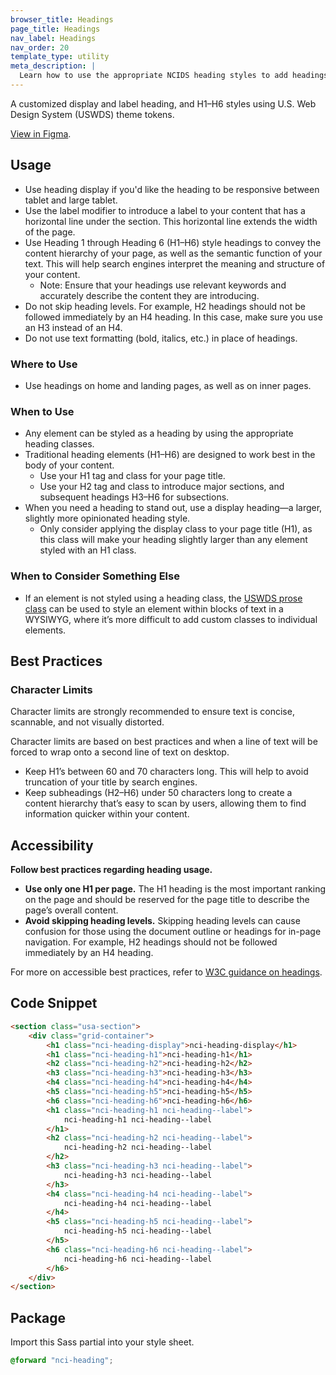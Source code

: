 ```yaml
---
browser_title: Headings
page_title: Headings
nav_label: Headings
nav_order: 20
template_type: utility
meta_description: |
  Learn how to use the appropriate NCIDS heading styles to add headings to your content.
---
```


A customized display and label heading, and H1–H6 styles using U.S. Web Design System (USWDS) theme tokens.

[View in Figma](https://www.figma.com/design/4FeMfprVErO6esR8FLczp5/NCIDS-Design-Kit?node-id=5294-10398).

## Usage

- Use heading display if you'd like the heading to be responsive between tablet and large tablet.
- Use the label modifier to introduce a label to your content that has a horizontal line under the section. This horizontal line extends the width of the page.
- Use Heading 1 through Heading 6 (H1–H6) style headings to convey the content hierarchy of your page, as well as the semantic function of your text. This will help search engines interpret the meaning and structure of your content.
  - Note: Ensure that your headings use relevant keywords and accurately describe the content they are introducing.
- Do not skip heading levels. For example, H2 headings should not be followed immediately by an H4 heading. In this case, make sure you use an H3 instead of an H4.
- Do not use text formatting (bold, italics, etc.) in place of headings.

### Where to Use

- Use headings on home and landing pages, as well as on inner pages.

### When to Use

- Any element can be styled as a heading by using the appropriate heading classes.
- Traditional heading elements (H1–H6) are designed to work best in the body of your content.
  - Use your H1 tag and class for your page title.
  - Use your H2 tag and class to introduce major sections, and subsequent headings H3–H6 for subsections.
- When you need a heading to stand out, use a display heading—a larger, slightly more opinionated heading style.
  - Only consider applying the display class to your page title (H1), as this class will make your heading slightly larger than any element styled with an H1 class.

### When to Consider Something Else

- If an element is not styled using a heading class, the [USWDS prose class](https://designsystem.digital.gov/components/prose/) can be used to style an element within blocks of text in a WYSIWYG, where it’s more difficult to add custom classes to individual elements.

## Best Practices

### Character Limits

Character limits are strongly recommended to ensure text is concise, scannable, and not visually distorted.

Character limits are based on best practices and when a line of text will be forced to wrap onto a second line of text on desktop.

- Keep H1’s between 60 and 70 characters long. This will help to avoid truncation of your title by search engines.
- Keep subheadings (H2–H6) under 50 characters long to create a content hierarchy that’s easy to scan by users, allowing them to find information quicker within your content.

## Accessibility

**Follow best practices regarding heading usage.**

- **Use only one H1 per page.** The H1 heading is the most important ranking on the page and should be reserved for the page title to describe the page’s overall content.
- **Avoid skipping heading levels.** Skipping heading levels can cause confusion for those using the document outline or headings for in-page navigation. For example, H2 headings should not be followed immediately by an H4 heading.

For more on accessible best practices, refer to [W3C guidance on headings](https://www.w3.org/WAI/tutorials/page-structure/headings/).

## Code Snippet

```html
<section class="usa-section">
	<div class="grid-container">
		<h1 class="nci-heading-display">nci-heading-display</h1>
		<h1 class="nci-heading-h1">nci-heading-h1</h1>
		<h2 class="nci-heading-h2">nci-heading-h2</h2>
		<h3 class="nci-heading-h3">nci-heading-h3</h3>
		<h4 class="nci-heading-h4">nci-heading-h4</h4>
		<h5 class="nci-heading-h5">nci-heading-h5</h5>
		<h6 class="nci-heading-h6">nci-heading-h6</h6>
		<h1 class="nci-heading-h1 nci-heading--label">
			nci-heading-h1 nci-heading--label
		</h1>
		<h2 class="nci-heading-h2 nci-heading--label">
			nci-heading-h2 nci-heading--label
		</h2>
		<h3 class="nci-heading-h3 nci-heading--label">
			nci-heading-h3 nci-heading--label
		</h3>
		<h4 class="nci-heading-h4 nci-heading--label">
			nci-heading-h4 nci-heading--label
		</h4>
		<h5 class="nci-heading-h5 nci-heading--label">
			nci-heading-h5 nci-heading--label
		</h5>
		<h6 class="nci-heading-h6 nci-heading--label">
			nci-heading-h6 nci-heading--label
		</h6>
	</div>
</section>
```

## Package

Import this Sass partial into your style sheet.

```scss
@forward "nci-heading";
```

